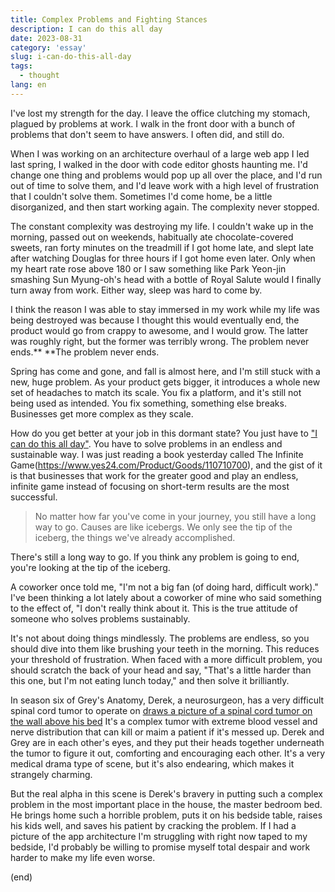 ```yaml
---
title: Complex Problems and Fighting Stances
description: I can do this all day
date: 2023-08-31
category: 'essay'
slug: i-can-do-this-all-day
tags:
  - thought
lang: en
---
```


I've lost my strength for the day. I leave the office clutching my stomach, plagued by problems at work. I walk in the front door with a bunch of problems that don't seem to have answers. I often did, and still do.

When I was working on an architecture overhaul of a large web app I led last spring, I walked in the door with code editor ghosts haunting me. I'd change one thing and problems would pop up all over the place, and I'd run out of time to solve them, and I'd leave work with a high level of frustration that I couldn't solve them. Sometimes I'd come home, be a little disorganized, and then start working again. The complexity never stopped.

The constant complexity was destroying my life. I couldn't wake up in the morning, passed out on weekends, habitually ate chocolate-covered sweets, ran forty minutes on the treadmill if I got home late, and slept late after watching Douglas for three hours if I got home even later. Only when my heart rate rose above 180 or I saw something like Park Yeon-jin smashing Sun Myung-oh's head with a bottle of Royal Salute would I finally turn away from work. Either way, sleep was hard to come by.

I think the reason I was able to stay immersed in my work while my life was being destroyed was because I thought this would eventually end, the product would go from crappy to awesome, and I would grow. The latter was roughly right, but the former was terribly wrong. The problem never ends.\*\* \*\*The problem never ends.

Spring has come and gone, and fall is almost here, and I'm still stuck with a new, huge problem. As your product gets bigger, it introduces a whole new set of headaches to match its scale. You fix a platform, and it's still not being used as intended. You fix something, something else breaks. Businesses get more complex as they scale.

How do you get better at your job in this dormant state? You just have to ["I can do this all day"](https://www.youtube.com/watch?v=mT2jqw-LI3k). You have to solve problems in an endless and sustainable way. I was just reading a book yesterday called The Infinite Game(https://www.yes24.com/Product/Goods/110710700), and the gist of it is that businesses that work for the greater good and play an endless, infinite game instead of focusing on short-term results are the most successful.

> No matter how far you've come in your journey, you still have a long way to go. Causes are like icebergs. We only see the tip of the iceberg, the things we've already accomplished.

There's still a long way to go. If you think any problem is going to end, you're looking at the tip of the iceberg.

A coworker once told me, "I'm not a big fan (of doing hard, difficult work)." I've been thinking a lot lately about a coworker of mine who said something to the effect of, "I don't really think about it. This is the true attitude of someone who solves problems sustainably.

It's not about doing things mindlessly. The problems are endless, so you should dive into them like brushing your teeth in the morning. This reduces your threshold of frustration. When faced with a more difficult problem, you should scratch the back of your head and say, "That's a little harder than this one, but I'm not eating lunch today," and then solve it brilliantly.

In season six of Grey's Anatomy, Derek, a neurosurgeon, has a very difficult spinal cord tumor to operate on [draws a picture of a spinal cord tumor on the wall above his bed](https://youtu.be/x7Ww2R5LK3U?t=92) It's a complex tumor with extreme blood vessel and nerve distribution that can kill or maim a patient if it's messed up. Derek and Grey are in each other's eyes, and they put their heads together underneath the tumor to figure it out, comforting and encouraging each other. It's a very medical drama type of scene, but it's also endearing, which makes it strangely charming.

But the real alpha in this scene is Derek's bravery in putting such a complex problem in the most important place in the house, the master bedroom bed. He brings home such a horrible problem, puts it on his bedside table, raises his kids well, and saves his patient by cracking the problem. If I had a picture of the app architecture I'm struggling with right now taped to my bedside, I'd probably be willing to promise myself total despair and work harder to make my life even worse.

(end)
